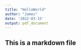 ```yaml
---
title: "HelloWorld"
author: "James"
date: '2022-03-15'
output: pdf_document
---
```


## This is a markdown file